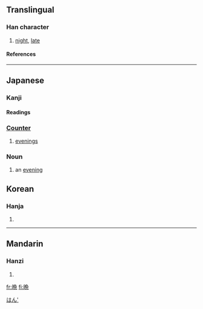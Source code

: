 {{zh-forms|{{zh-lookup|晚}}|{{zh-lookup|晩}}}}
{{see|晚}}

==Translingual==
===Han character===
{{Han char|rn=72|rad=日|as=08|sn=12|four=|canj=日弓日山 (ANAU), XX日弓日 (XXANA)}}
# [[night]], [[late]]
====References====
{{Han ref|kx=0497.311|dkj=14030|dj=0861.210|hdz=21514.040|uh=6669|ud=26217}}

----
==Japanese==
[[Category:1000 Japanese basic words|はん']]
===Kanji===
{{ja-kanji|grade=6|rs=日08}}
====Readings====
{{ja-readings|on=[[ばん]] (ban)|kun=[[くれ]] (kure), [[おそい]] (osoi)}}

===[[助数詞|Counter]]===  
{{ja-pos|k|counter|hira=ばん|rom=ban|hidx=はん'}}  

# [[evening]]s

===Noun===
{{ja-noun|k|hira=ばん|rom=ban|hidx=はん'}}
# an [[evening]]

==Korean==
===Hanja===
{{ko-hanja|hangeul=만|eumhun=|rv=man|mr=man|y=man}}
# {{defn|Korean}}

----
==Mandarin==
===Hanzi===
{{cmn-hanzi|pin=[[wǎn]] (wan3)|wg=wan<sup>3</sup>}}
# {{defn|Mandarin}}

[[fr:晩]]
[[fi:晩]]
